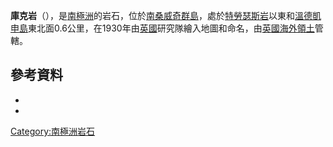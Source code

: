 {{Coord|57|4|S|26|45|W|source:GNIS|display=title}}

'''庫克岩'''（{{lang-en|Cook Rock}}），是[[南極洲|南極洲]]的岩石，位於[[南桑威奇群島|南桑威奇群島]]，處於[[特勞瑟斯岩|特勞瑟斯岩]]以東和[[溫德凱申島|溫德凱申島]]東北面0.6公里，在1930年由[[英國|英國]]研究隊繪入地圖和命名，由[[英國海外領土|英國海外領土]]管轄。

==參考資料==
*{{cite gnis | type = antarid | id = 3093| name = Cook Rock| accessdate = 2011-11-22}}
*{{usgs-gazetteer|id=3093}}

{{Antarctica-geo-stub}}
[[Category:南極洲岩石|Category:南極洲岩石]]